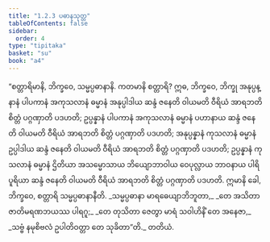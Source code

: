 ```yaml
---
title: "1.2.3 ပဓာနသုတ္တ"
tableOfContents: false
sidebar:
  order: 4
type: "tipitaka"
basket: "su"
book: "a4"
---
```



<DynamicBreadcrumb />

<Division number="13" book="a4">

<Paragraph number="95" book="a4">
“စတ္တာရိမာနိ, ဘိက္ခဝေ, သမ္မပ္ပဓာနာနိ. ကတမာနိ စတ္တာရိ? ဣဓ, ဘိက္ခဝေ, ဘိက္ခု အနုပ္ပန္နာနံ ပါပကာနံ အကုသလာနံ ဓမ္မာနံ အနုပ္ပါဒါယ ဆန္ဒံ ဇနေတိ ဝါယမတိ ဝီရိယံ အာရဘတိ စိတ္တံ ပဂ္ဂဏှာတိ ပဒဟတိ; ဥပ္ပန္နာနံ ပါပကာနံ အကုသလာနံ ဓမ္မာနံ ပဟာနာယ ဆန္ဒံ ဇနေတိ ဝါယမတိ ဝီရိယံ အာရဘတိ စိတ္တံ ပဂ္ဂဏှာတိ ပဒဟတိ; အနုပ္ပန္နာနံ ကုသလာနံ ဓမ္မာနံ ဥပ္ပါဒါယ ဆန္ဒံ ဇနေတိ ဝါယမတိ ဝီရိယံ အာရဘတိ စိတ္တံ ပဂ္ဂဏှာတိ ပဒဟတိ; ဥပ္ပန္နာနံ ကုသလာနံ ဓမ္မာနံ ဌိတိယာ အသမ္မောသာယ ဘိယျောဘာဝါယ ဝေပုလ္လာယ ဘာဝနာယ ပါရိပူရိယာ ဆန္ဒံ ဇနေတိ ဝါယမတိ ဝီရိယံ အာရဘတိ စိတ္တံ ပဂ္ဂဏှာတိ ပဒဟတိ. ဣမာနိ ခေါ, ဘိက္ခဝေ, စတ္တာရိ သမ္မပ္ပဓာနာနီတိ.
</Paragraph>

<Paragraph number="96" type="verses" book="a4">
_သမ္မပ္ပဓာနာ မာရဓေယျာဘိဘူတာ,_  
_တေ အသိတာ ဇာတိမရဏဘယဿ ပါရဂူ;_  
_တေ တုသိတာ ဇေတွာ မာရံ သဝါဟိနိံ တေ အနေဇာ,_  
_သဗ္ဗံ နမုစိဗလံ ဥပါတိဝတ္တာ တေ သုခိတာ”တိ._  


</Paragraph>
</Division>

<Paragraph number="97" type="center" book="a4">
တတိယံ.
</Paragraph>